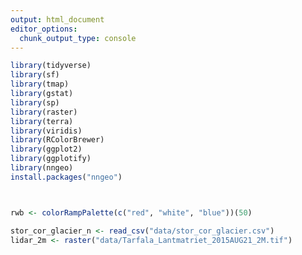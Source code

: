 ```yaml
---
output: html_document
editor_options: 
  chunk_output_type: console
---
```


```r
library(tidyverse)
library(sf)
library(tmap)
library(gstat)
library(sp)
library(raster)
library(terra)
library(viridis)
library(RColorBrewer)
library(ggplot2)
library(ggplotify)
library(nngeo)
install.packages("nngeo")



rwb <- colorRampPalette(c("red", "white", "blue"))(50)

stor_cor_glacier_n <- read_csv("data/stor_cor_glacier.csv") 
lidar_2m <- raster("data/Tarfala_Lantmatriet_2015AUG21_2M.tif")
```



